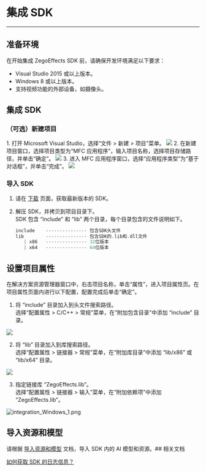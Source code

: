 # 集成 SDK

- - -

## 准备环境
在开始集成 ZegoEffects SDK 前，请确保开发环境满足以下要求：
- Visual Studio 2015 或以上版本。
- Windows 8 或以上版本。
- 支持视频功能的外部设备，如摄像头。

## 集成 SDK 
 
### （可选）新建项目

<Accordion title="此步骤以如何创建新项目为例，如果是集成到已有项目，可忽略此步。" defaultOpen="false">
1. 打开 Microsoft Visual Studio，选择“文件 > 新建 > 项目”菜单。  
<Frame width="512" height="auto" caption=""><img src="https://doc-media.zego.im/sdk-doc/Pics/Windows/ZegoExpressEngine/Common/add_project_1.png" /></Frame>
2. 在新建项目窗口，选择项目类型为“MFC 应用程序”，输入项目名称，选择项目存储路径，并单击“确定”。 
<Frame width="512" height="auto" caption=""><img src="https://doc-media.zego.im/sdk-doc/Pics/Windows/ZegoExpressEngine/Common/add_project_2.png" /></Frame>
3. 进入 MFC 应用程序窗口，选择“应用程序类型”为“基于对话框”，并单击“完成”。  
<Frame width="512" height="auto" caption=""><img src="https://doc-media.zego.im/sdk-doc/Pics/Windows/ZegoExpressEngine/Common/add_project_3.png" /></Frame>
</Accordion>  

### 导入 SDK

1. 请在 [下载](./../Downloads.mdx) 页面，获取最新版本的 SDK。  
2. 解压 SDK，并拷贝到项目目录下。    
   SDK 包含 “include” 和 “lib” 两个目录，每个目录包含的文件说明如下。

    ```c++
    include    --------------- 包含SDK头文件
    lib        --------------- 包含SDK的.lib和.dll文件
       | x86   --------------- 32位版本
       | x64   --------------- 64位版本
    ```  

## 设置项目属性
在解决方案资源管理器窗口中，右击项目名称，单击“属性”，进入项目属性页。在项目属性页面内进行以下配置，配置完成后单击“确定”。

1. 将 “include” 目录加入到头文件搜索路径。    
选择“配置属性 > C/C++ > 常规”菜单，在“附加包含目录”中添加 “include” 目录。   
<Frame width="512" height="auto" caption=""><img src="https://doc-media.zego.im/sdk-doc/Pics/Windows/ZegoExpressEngine/Common/project_property_1.png" /></Frame>

2. 将 “lib” 目录加入到库搜索路径。  
选择“配置属性 > 链接器 > 常规”菜单，在“附加库目录”中添加 “lib/x86” 或 “lib/x64” 目录。  
<Frame width="512" height="auto" caption=""><img src="https://doc-media.zego.im/sdk-doc/Pics/Windows/ZegoExpressEngine/Common/project_property_2.png" /></Frame>

3. 指定链接库 “ZegoEffects.lib”。   
选择“配置属性 > 链接器 > 输入”菜单，在“附加依赖项”中添加 “ZegoEffects.lib”。   
<Frame width="512" height="auto" caption=""><img src="https://doc-media.zego.im/sdk-doc/Pics/AI_Vision/QuickStarts/integration_Windows_1.png" alt="integration_Windows_1.png"/></Frame>

## 导入资源和模型

请根据 [导入资源和模型](./import-resources-and-models.mdx) 文档，导入 SDK 内的 AI 模型和资源。## 相关文档

[如何获取 SDK 的日志信息？](https://doc-zh.zego.im/faq/AI_log)

